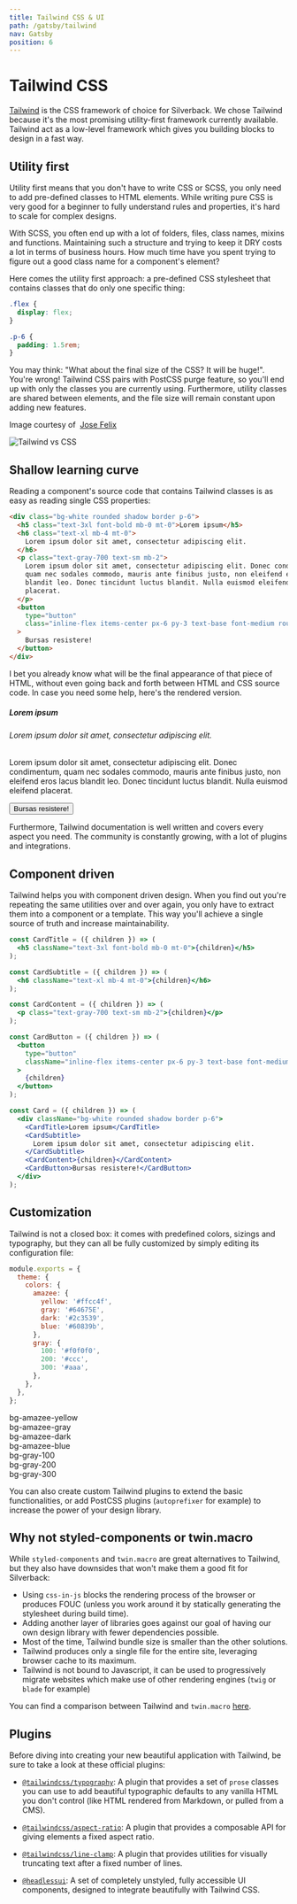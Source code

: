 ```yaml
---
title: Tailwind CSS & UI
path: /gatsby/tailwind
nav: Gatsby
position: 6
---
```


# Tailwind CSS

[Tailwind](https://tailwindcss.com) is the CSS framework of choice for
Silverback. We chose Tailwind because it's the most promising utility-first
framework currently available. Tailwind act as a low-level framework which gives
you building blocks to design in a fast way.

## Utility first

Utility first means that you don't have to write CSS or SCSS, you only need to
add pre-defined classes to HTML elements. While writing pure CSS is very good
for a beginner to fully understand rules and properties, it's hard to scale for
complex designs.

With SCSS, you often end up with a lot of folders, files, class names, mixins
and functions. Maintaining such a structure and trying to keep it DRY costs a
lot in terms of business hours. How much time have you spent trying to figure
out a good class name for a component's element?

Here comes the utility first approach: a pre-defined CSS stylesheet that
contains classes that do only one specific thing:

```css
.flex {
  display: flex;
}

.p-6 {
  padding: 1.5rem;
}
```

You may think: "What about the final size of the CSS? It will be huge!". You're
wrong! Tailwind CSS pairs with PostCSS purge feature, so you'll end up with only
the classes you are currently using. Furthermore, utility classes are shared
between elements, and the file size will remain constant upon adding new
features.

<p className="text-center text-xs">
  Image courtesy of&nbsp;
  <a href="https://dev.to/joserfelix/why-use-tailwind-css-for-your-next-project-39hp">
    Jose Felix
  </a>
</p>

![Tailwind vs CSS](tailwind-vs-css-graph.png)

## Shallow learning curve

Reading a component's source code that contains Tailwind classes is as easy as
reading single CSS properties:

```html
<div class="bg-white rounded shadow border p-6">
  <h5 class="text-3xl font-bold mb-0 mt-0">Lorem ipsum</h5>
  <h6 class="text-xl mb-4 mt-0">
    Lorem ipsum dolor sit amet, consectetur adipiscing elit.
  </h6>
  <p class="text-gray-700 text-sm mb-2">
    Lorem ipsum dolor sit amet, consectetur adipiscing elit. Donec condimentum,
    quam nec sodales commodo, mauris ante finibus justo, non eleifend eros lacus
    blandit leo. Donec tincidunt luctus blandit. Nulla euismod eleifend
    placerat.
  </p>
  <button
    type="button"
    class="inline-flex items-center px-6 py-3 text-base font-medium rounded-md shadow-sm text-white bg-indigo-600 hover:bg-indigo-700"
  >
    Bursas resistere!
  </button>
</div>
```

I bet you already know what will be the final appearance of that piece of HTML,
without even going back and forth between HTML and CSS source code. In case you
need some help, here's the rendered version.

<div class="bg-white rounded shadow border p-6">
  <h5 class="text-3xl font-bold mb-0 mt-0">Lorem ipsum</h5>
  <h6 class="text-xl mb-4 mt-0">
    Lorem ipsum dolor sit amet, consectetur adipiscing elit.
  </h6>
  <p class="text-gray-700 text-sm mb-2">
    Lorem ipsum dolor sit amet, consectetur adipiscing elit. Donec condimentum,
    quam nec sodales commodo, mauris ante finibus justo, non eleifend eros lacus
    blandit leo. Donec tincidunt luctus blandit. Nulla euismod eleifend
    placerat.
  </p>
  <button
    type="button"
    class="inline-flex items-center px-6 py-3 text-base font-medium rounded-md shadow-sm text-white bg-indigo-600 hover:bg-indigo-700"
  >
    Bursas resistere!
  </button>
</div>

Furthermore, Tailwind documentation is well written and covers every aspect you
need. The community is constantly growing, with a lot of plugins and
integrations.

## Component driven

Tailwind helps you with component driven design. When you find out you're
repeating the same utilities over and over again, you only have to extract them
into a component or a template. This way you'll achieve a single source of truth
and increase maintainability.

```jsx
const CardTitle = ({ children }) => (
  <h5 className="text-3xl font-bold mb-0 mt-0">{children}</h5>
);

const CardSubtitle = ({ children }) => (
  <h6 className="text-xl mb-4 mt-0">{children}</h6>
);

const CardContent = ({ children }) => (
  <p class="text-gray-700 text-sm mb-2">{children}</p>
);

const CardButton = ({ children }) => (
  <button
    type="button"
    className="inline-flex items-center px-6 py-3 text-base font-medium rounded-md shadow-sm text-white bg-indigo-600 hover:bg-indigo-700"
  >
    {children}
  </button>
);

const Card = ({ children }) => (
  <div className="bg-white rounded shadow border p-6">
    <CardTitle>Lorem ipsum</CardTitle>
    <CardSubtitle>
      Lorem ipsum dolor sit amet, consectetur adipiscing elit.
    </CardSubtitle>
    <CardContent>{children}</CardContent>
    <CardButton>Bursas resistere!</CardButton>
  </div>
);
```

## Customization

Tailwind is not a closed box: it comes with predefined colors, sizings and
typography, but they can all be fully customized by simply editing its
configuration file:

```js
module.exports = {
  theme: {
    colors: {
      amazee: {
        yellow: '#ffcc4f',
        gray: '#64675E',
        dark: '#2c3539',
        blue: '#60839b',
      },
      gray: {
        100: '#f0f0f0',
        200: '#ccc',
        300: '#aaa',
      },
    },
  },
};
```

<div className="w-full grid grid-flow-row grid-cols-7 grid-rows-2 text-xs">
  <div className="h-7 bg-amazee-yellow" />
  <div className="h-7 bg-amazee-gray" />
  <div className="h-7 bg-amazee-dark" />
  <div className="h-7 bg-amazee-blue" />
  <div className="h-7 bg-gray-100" />
  <div className="h-7 bg-gray-200" />
  <div className="h-7 bg-gray-300" />
  <div className="inline-flex items-center justify-center">
    bg-amazee-yellow
  </div>
  <div className="inline-flex items-center justify-center">bg-amazee-gray</div>
  <div className="inline-flex items-center justify-center">bg-amazee-dark</div>
  <div className="inline-flex items-center justify-center">bg-amazee-blue</div>
  <div className="inline-flex items-center justify-center">bg-gray-100</div>
  <div className="inline-flex items-center justify-center">bg-gray-200</div>
  <div className="inline-flex items-center justify-center">bg-gray-300</div>
</div>

You can also create custom Tailwind plugins to extend the basic functionalities,
or add PostCSS plugins (`autoprefixer` for example) to increase the power of
your design library.

## Why not styled-components or twin.macro

While `styled-components` and `twin.macro` are great alternatives to Tailwind,
but they also have downsides that won't make them a good fit for Silverback:

- Using `css-in-js` blocks the rendering process of the browser or produces FOUC
  (unless you work around it by statically generating the stylesheet during
  build time).
- Adding another layer of libraries goes against our goal of having our own
  design library with fewer dependencies possible.
- Most of the time, Tailwind bundle size is smaller than the other solutions.
- Tailwind produces only a single file for the entire site, leveraging browser
  cache to its maximum.
- Tailwind is not bound to Javascript, it can be used to progressively migrate
  websites which make use of other rendering engines (`twig` or `blade` for
  example)

You can find a comparison between Tailwind and `twin.macro`
[here](https://github.com/AmazeeLabs/twin-playground).

## Plugins

Before diving into creating your new beautiful application with Tailwind, be
sure to take a look at these official plugins:

- [`@tailwindcss/typography`](https://github.com/tailwindlabs/tailwindcss-typography):
  A plugin that provides a set of `prose` classes you can use to add beautiful
  typographic defaults to any vanilla HTML you don't control (like HTML rendered
  from Markdown, or pulled from a CMS).

- [`@tailwindcss/aspect-ratio`](https://github.com/tailwindlabs/tailwindcss-aspect-ratio):
  A plugin that provides a composable API for giving elements a fixed aspect
  ratio.

- [`@tailwindcss/line-clamp`](https://github.com/tailwindlabs/tailwindcss-line-clamp):
  A plugin that provides utilities for visually truncating text after a fixed
  number of lines.

- [`@headlessui`](https://github.com/tailwindlabs/headlessui): A set of
  completely unstyled, fully accessible UI components, designed to integrate
  beautifully with Tailwind CSS.
